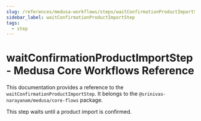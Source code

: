 ```yaml
---
slug: /references/medusa-workflows/steps/waitConfirmationProductImportStep
sidebar_label: waitConfirmationProductImportStep
tags:
  - step
---
```



# waitConfirmationProductImportStep - Medusa Core Workflows Reference

This documentation provides a reference to the `waitConfirmationProductImportStep`. It belongs to the `@srinivas-narayanam/medusa/core-flows` package.

This step waits until a product import is confirmed.

